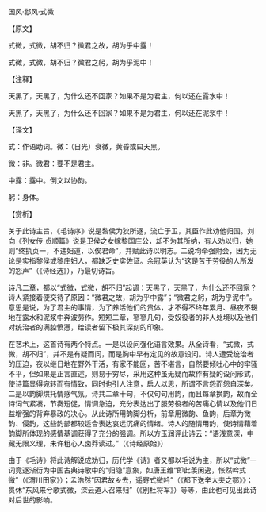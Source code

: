 

国风·邶风·式微

【原文】

式微，式微，胡不归？微君之故，胡为乎中露！

式微，式微，胡不归？微君之躬，胡为乎泥中！

【注释】

天黑了，天黑了，为什么还不回家？如果不是为君主，何以还在露水中！

天黑了，天黑了，为什么还不回家？如果不是为君主，何以还在泥浆中！

【译文】

式：作语助词。微：（日光）衰微，黄昏或曰天黑。

微：非。微君：要不是君主。

中露：露中。倒文以协韵。

躬：身体。

【赏析】

关于此诗主旨，《毛诗序》说是黎侯为狄所逐，流亡于卫，其臣作此劝他归国。刘向《列女传·贞顺篇》说是卫侯之女嫁黎国庄公，却不为其所纳，有人劝以归，她则“终执贞一，不违妇道，以俟君命”，并赋此诗以明志。二说均牵强附会，因为无论是实指黎侯或黎庄妇人，都缺乏史实佐证。余冠英认为“这是苦于劳役的人所发的怨声”（《诗经选》），乃最切诗旨。

诗凡二章，都以“式微，式微，胡不归”起调：天黑了，天黑了，为什么还不回家？诗人紧接着便交待了原因：“微君之故，胡为乎中露”；“微君之躬，胡为乎泥中”。意思是说，为了君主的事情，为了养活他们的贵体，才不得不终年累月、昼夜不辍地在露水和泥浆中奔波劳作。短短二章，寥寥几句，受奴役者的非人处境以及他们对统治者的满腔愤懑，给读者留下极其深刻的印象。

在艺术上，这首诗有两个特点。一是以设问强化语言效果。从全诗看，“式微，式微，胡不归”，并不是有疑而问，而是胸中早有定见的故意设问。诗人遭受统治者的压迫，夜以继日地在野外干活，有家不能回，苦不堪言，自然要倾吐心中的牢骚不平，但如果是正言直述，则易于穷尽，采用这种虽无疑而故作有疑的设问形式，使诗篇显得宛转而有情致，同时也引人注意，启人以思，所谓不言怨而怨自深矣。二是以韵脚烘托情感气氛。诗共二章十句，不仅句句用韵，而且每章换韵，故而全诗词气紧凑，节奏短促，情调急迫，充分表达出了服劳役者的苦痛心情以及他们日益增强的背弃暴政的决心。从此诗所用韵脚分析，前章用微韵、鱼韵，后章为微韵、侵韵，这些韵部都较适合表达哀远沉痛的情绪。诗人的随情用韵，使诗情藉着韵脚所体现的感情基调获得了充分的强调。所以方玉润评此诗云：“语浅意深，中藏无限义理，未许粗心人卤莽读过。”（《诗经原始》）

由于《毛诗》将此诗解说成劝归，历代学《诗》者又都以毛说为主，所以“式微”一词竟逐渐衍为中国古典诗歌中的“归隐”意象，如唐王维“即此羡闲逸，怅然吟式微”（《渭川田家》）；孟浩然“因君故乡去，遥寄式微吟”（《都下送辛大夫之鄂》》；贯休“东风来兮歌式微，深云道人召来归”（《别杜将军》）等等，由此也可见出此诗对后世的影响。

